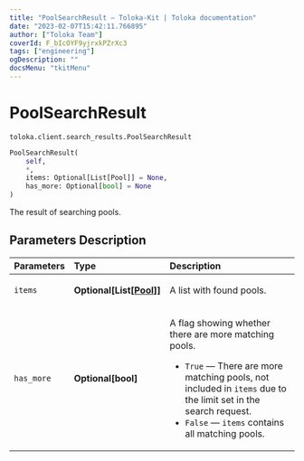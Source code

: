 ```yaml
---
title: "PoolSearchResult — Toloka-Kit | Toloka documentation"
date: "2023-02-07T15:42:11.766895"
author: ["Toloka Team"]
coverId: F_bIcOYF9yjrxkPZrXc3
tags: ["engineering"]
ogDescription: ""
docsMenu: "tkitMenu"
---
```


# PoolSearchResult
`toloka.client.search_results.PoolSearchResult`

```python
PoolSearchResult(
    self,
    *,
    items: Optional[List[Pool]] = None,
    has_more: Optional[bool] = None
)
```

The result of searching pools.

## Parameters Description

| Parameters | Type | Description |
| :----------| :----| :-----------|
`items`|**Optional\[List\[[Pool](/docs/toloka-kit/reference/toloka.client.pool.Pool)\]\]**|<p>A list with found pools.</p>
`has_more`|**Optional\[bool\]**|<p>A flag showing whether there are more matching pools.</p> <ul> <li>`True` — There are more matching pools, not included in `items` due to the limit set in the search request.</li> <li>`False` — `items` contains all matching pools.</li> </ul>
